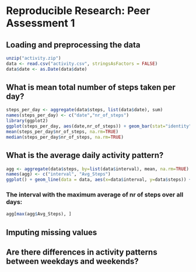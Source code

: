 # Reproducible Research: Peer Assessment 1


## Loading and preprocessing the data

```r
unzip("activity.zip")
data <- read.csv("activity.csv", stringsAsFactors = FALSE)
data$date <- as.Date(data$date)
```

## What is mean total number of steps taken per day?

```r
steps_per_day <- aggregate(data$steps, list(data$date), sum)
names(steps_per_day) <- c("date","nr_of_steps")
library(ggplot2)
ggplot(steps_per_day, aes(date,nr_of_steps)) + geom_bar(stat="identity")
mean(steps_per_day$nr_of_steps, na.rm=TRUE)
median(steps_per_day$nr_of_steps, na.rm=TRUE)

```


## What is the average daily activity pattern?

```r
agg <- aggregate(data$steps, by=list(data$interval), mean, na.rm=TRUE)
names(agg) <- c("interval", "Avg_Steps")
ggplot() + geom_line(data = data, aes(x=data$interval, y=data$steps)) + geom_point(data = agg, aes(x=agg$interval,y=agg$Avg_Steps))
```

### The interval with the maximum average of nr of steps over all days:

```r
agg[max(agg$Avg_Steps), ]


```

## Imputing missing values



## Are there differences in activity patterns between weekdays and weekends?

